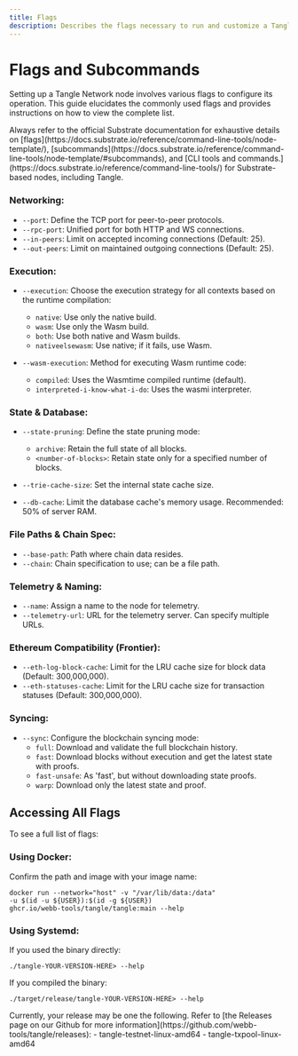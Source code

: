 ```yaml
---
title: Flags
description: Describes the flags necessary to run and customize a Tangle node.
---
```



# Flags and Subcommands

Setting up a Tangle Network node involves various flags to configure its operation. This guide elucidates the commonly used flags and provides instructions on how to view the complete list.

<Callout>
Always refer to the official Substrate documentation for exhaustive details on [flags](https://docs.substrate.io/reference/command-line-tools/node-template/), [subcommands](https://docs.substrate.io/reference/command-line-tools/node-template/#subcommands), and [CLI tools and commands.](https://docs.substrate.io/reference/command-line-tools/) for Substrate-based nodes, including Tangle.
</Callout>

### Networking:

- `--port`: Define the TCP port for peer-to-peer protocols.
- `--rpc-port`: Unified port for both HTTP and WS connections.
- `--in-peers`: Limit on accepted incoming connections (Default: 25).
- `--out-peers`: Limit on maintained outgoing connections (Default: 25).

### Execution:

- `--execution`: Choose the execution strategy for all contexts based on the runtime compilation:

  - `native`: Use only the native build.
  - `wasm`: Use only the Wasm build.
  - `both`: Use both native and Wasm builds.
  - `nativeelsewasm`: Use native; if it fails, use Wasm.

- `--wasm-execution`: Method for executing Wasm runtime code:
  - `compiled`: Uses the Wasmtime compiled runtime (default).
  - `interpreted-i-know-what-i-do`: Uses the wasmi interpreter.

### State & Database:

- `--state-pruning`: Define the state pruning mode:

  - `archive`: Retain the full state of all blocks.
  - `<number-of-blocks>`: Retain state only for a specified number of blocks.

- `--trie-cache-size`: Set the internal state cache size.
- `--db-cache`: Limit the database cache's memory usage. Recommended: 50% of server RAM.

### File Paths & Chain Spec:

- `--base-path`: Path where chain data resides.
- `--chain`: Chain specification to use; can be a file path.

### Telemetry & Naming:

- `--name`: Assign a name to the node for telemetry.
- `--telemetry-url`: URL for the telemetry server. Can specify multiple URLs.

### Ethereum Compatibility (Frontier):

- `--eth-log-block-cache`: Limit for the LRU cache size for block data (Default: 300,000,000).
- `--eth-statuses-cache`: Limit for the LRU cache size for transaction statuses (Default: 300,000,000).

### Syncing:

- `--sync`: Configure the blockchain syncing mode:
  - `full`: Download and validate the full blockchain history.
  - `fast`: Download blocks without execution and get the latest state with proofs.
  - `fast-unsafe`: As 'fast', but without downloading state proofs.
  - `warp`: Download only the latest state and proof.

## Accessing All Flags

To see a full list of flags:

### Using Docker:

Confirm the path and image with your image name:

```
docker run --network="host" -v "/var/lib/data:/data"
-u $(id -u ${USER}):$(id -g ${USER})
ghcr.io/webb-tools/tangle/tangle:main --help
```

### Using Systemd:

If you used the binary directly:

`./tangle-YOUR-VERSION-HERE> --help`

If you compiled the binary:

`./target/release/tangle-YOUR-VERSION-HERE> --help`

<Callout>
Currently, your release may be one the following.
Refer to [the Releases page on our Github for more information](https://github.com/webb-tools/tangle/releases):
- tangle-testnet-linux-amd64
- tangle-txpool-linux-amd64
</Callout>
